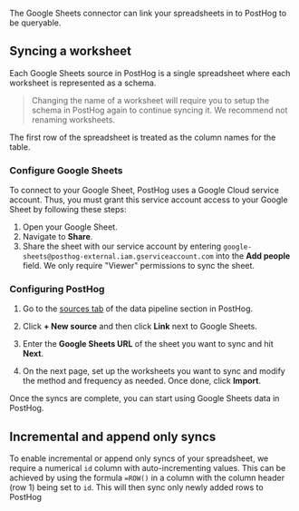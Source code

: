 The Google Sheets connector can link your spreadsheets in to PostHog to be queryable.

## Syncing a worksheet

Each Google Sheets source in PostHog is a single spreadsheet where each worksheet is represented as a schema.

> Changing the name of a worksheet will require you to setup the schema in PostHog again to continue syncing it. We recommend not renaming worksheets.

The first row of the spreadsheet is treated as the column names for the table. 

### Configure Google Sheets

To connect to your Google Sheet, PostHog uses a Google Cloud service account. Thus, you must grant this service account access to your Google Sheet by following these steps:

1. Open your Google Sheet.
2. Navigate to **Share**.
3. Share the sheet with our service account by entering `google-sheets@posthog-external.iam.gserviceaccount.com` into the **Add people** field. We only require "Viewer" permissions to sync the sheet.


### Configuring PostHog

1. Go to the [sources tab](https://us.posthog.com/pipeline/sources) of the data pipeline section in PostHog.

2. Click **+ New source** and then click **Link** next to Google Sheets.

3. Enter the **Google Sheets URL** of the sheet you want to sync and hit **Next**.

4. On the next page, set up the worksheets you want to sync and modify the method and frequency as needed. Once done, click **Import**. 

Once the syncs are complete, you can start using Google Sheets data in PostHog.


## Incremental and append only syncs

To enable incremental or append only syncs of your spreadsheet, we require a numerical `id` column with auto-incrementing values. This can be achieved by using the formula `=ROW()` in a column with the column header (row 1) being set to `id`. This will then sync only newly added rows to PostHog
